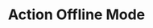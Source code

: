 ---
title: Action Offline Mode
description: Overview of how to skip jobs and steps in a workflow.
banner:
  content: |
    This page is work in progress!
---